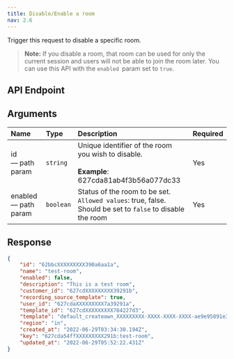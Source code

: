 ```yaml
---
title: Disable/Enable a room
nav: 2.6
---
```


Trigger this request to disable a specific room.

> **Note:** If you disable a room, that room can be used for only the current session and users will not be able to join the room later. You can use this API with the `enabled `param set to `true`.

## API Endpoint

<PostRequest title="https://api.100ms.live/v2/rooms/<room_id>" />

## Arguments

| Name                       | Type      | Description                                                                                                         | Required |
| :------------------------- | :-------- | :------------------------------------------------------------------------------------------------------------------ | :------- |
| id <br/> — path param      | `string`  | Unique identifier of the room you wish to disable. <br/><br/>**Example**: 627cda81ab4f3b56a077dc33                  | Yes      |
| enabled <br/> — path param | `boolean` | Status of the room to be set. <br/>`Allowed values`: true, false. <br/>Should be set to `false` to disable the room | Yes      |

## Response

```json
{
    "id": "62bbcXXXXXXXXX390a6aa1a",
    "name": "test-room",
    "enabled": false,
    "description": "This is a test room",
    "customer_id": "627cdXXXXXXXXX39291b",
    "recording_source_template": true,
    "user_id": "627cdaXXXXXXXXX7a39291a",
    "template_id": "627cdXXXXXXXXX784227d3",
    "template": "default_createown_XXXXXXXXX-XXXX-XXXX-XXXX-ae9e95891e31",
    "region": "in",
    "created_at": "2022-06-29T03:34:30.194Z",
    "key": "627cda54ffXXXXXXXXX291b:test-room",
    "updated_at": "2022-06-29T05:52:22.431Z"
}
```
